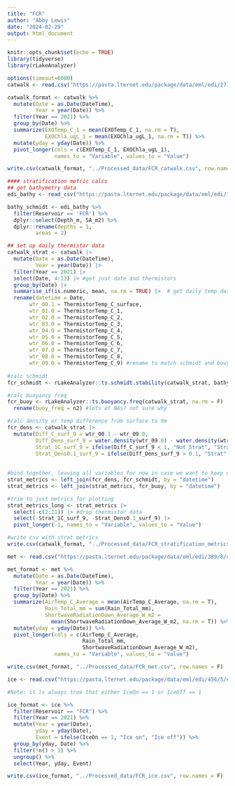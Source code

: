 ```yaml
---
title: "FCR"
author: "Abby Lewis"
date: "2024-02-29"
output: html_document
---
```


```r
knitr::opts_chunk$set(echo = TRUE)
library(tidyverse)
library(rLakeAnalyzer)
```

```r
options(timeout=6000)
catwalk <- read.csv("https://pasta.lternet.edu/package/data/eml/edi/271/8/fbb8c7a0230f4587f1c6e11417fe9dce")

catwalk_format <- catwalk %>%
  mutate(Date = as.Date(DateTime),
         Year = year(Date)) %>%
  filter(Year == 2021) %>%
  group_by(Date) %>%
  summarize(EXOTemp_C_1 = mean(EXOTemp_C_1, na.rm = T),
            EXOChla_ugL_1 = mean(EXOChla_ugL_1, na.rm = T)) %>%
  mutate(yday = yday(Date)) %>%
  pivot_longer(cols = c(EXOTemp_C_1, EXOChla_ugL_1), 
               names_to = "Variable", values_to = "Value")

write.csv(catwalk_format, "../Processed_data/FCR_catwalk.csv", row.names = F)

#### stratification metric calcs
## get bathymetry data
edi_bathy <- read_csv("https://pasta.lternet.edu/package/data/eml/edi/1254/1/f7fa2a06e1229ee75ea39eb586577184" )

bathy_schmidt <- edi_bathy %>% 
  filter(Reservoir == 'FCR') %>% 
  dplyr::select(Depth_m, SA_m2) %>% 
  dplyr::rename(depths = 1,
         areas = 2)

## set up daily thermistor data 
catwalk_strat <- catwalk |> 
  mutate(Date = as.Date(DateTime),
         Year = year(Date)) |> 
  filter(Year == 2021) |> 
  select(Date, 4:13) |> #get just date and thermistors
  group_by(Date) |> 
  summarise_if(is.numeric, mean, na.rm = TRUE) |>  # get daily temp data
  rename(datetime = Date,
       wtr_00.1 = ThermistorTemp_C_surface,
       wtr_01.0 = ThermistorTemp_C_1,
       wtr_02.0 = ThermistorTemp_C_2,
       wtr_03.0 = ThermistorTemp_C_3,
       wtr_04.0 = ThermistorTemp_C_4,
       wtr_05.0 = ThermistorTemp_C_5,
       wtr_06.0 = ThermistorTemp_C_6,
       wtr_07.0 = ThermistorTemp_C_7,
       wtr_08.0 = ThermistorTemp_C_8,
       wtr_09.0 = ThermistorTemp_C_9) #rename to match schmidt and bouyancy functions 
  
#calc schmidt
fcr_schmidt <- rLakeAnalyzer::ts.schmidt.stability(catwalk_strat, bathy_schmidt, na.rm = T)

#calc buoyancy freq
fcr_buoy <- rLakeAnalyzer::ts.buoyancy.freq(catwalk_strat, na.rm = F) |> 
  rename(buoy_freq = n2) #lots of NAs? not sure why 

#calc density or temp difference from surface to 9m
fcr_dens <- catwalk_strat |> 
  mutate(Diff_C_surf_9 = wtr_00.1 - wtr_09.0,
         Diff_Dens_surf_9 = water.density(wtr_09.0) - water.density(wtr_00.1),
         Strat_1C_surf_9 = ifelse(Diff_C_surf_9 < 1, "Not_Strat", "Strat"),
         Strat_Dens0.1_surf_9 = ifelse(Diff_Dens_surf_9 > 0.1, "Strat", "Not_Strat"))
  
  
#bind together, leaving all variables for now in case we want to keep or add 
strat_metrics <- left_join(fcr_dens, fcr_schmidt, by = "datetime")
strat_metrics <- left_join(strat_metrics, fcr_buoy, by = "datetime")

#trim to just metrics for plotting 
strat_metrics_long <- strat_metrics |> 
  select(-c(2:11)) |> #drop thermistor data 
  select(-Strat_1C_surf_9, -Strat_Dens0.1_surf_9) |> 
  pivot_longer(-1, names_to = "Variable", values_to = "Value")

#write csv with strat metrics
write.csv(catwalk_format, "../Processed_data/FCR_stratification_metrics.csv", row.names = F)

```

```r
met <- read.csv("https://pasta.lternet.edu/package/data/eml/edi/389/8/d4c74bbb3b86ea293e5c52136347fbb0")

met_format <- met %>%
  mutate(Date = as.Date(DateTime),
         Year = year(Date)) %>%
  filter(Year == 2021) %>%
  group_by(Date) %>%
  summarize(AirTemp_C_Average = mean(AirTemp_C_Average, na.rm = T),
            Rain_Total_mm = sum(Rain_Total_mm),
            ShortwaveRadiationDown_Average_W_m2 = 
              mean(ShortwaveRadiationDown_Average_W_m2, na.rm = T)) %>%
  mutate(yday = yday(Date)) %>%
  pivot_longer(cols = c(AirTemp_C_Average,
                        Rain_Total_mm,
                        ShortwaveRadiationDown_Average_W_m2), 
               names_to = "Variable", values_to = "Value")

write.csv(met_format, "../Processed_data/FCR_met.csv", row.names = F)
```

```r
ice <- read.csv("https://pasta.lternet.edu/package/data/eml/edi/456/5/ebfaad16975326a7b874a21beb50c151")

#Note: it is always true that either IceOn == 1 or IceOff == 1

ice_format <- ice %>%
  filter(Reservoir == "FCR") %>%
  filter(Year == 2021) %>%
  mutate(Year = year(Date), 
         yday = yday(Date),
         Event = ifelse(IceOn == 1, "Ice on", "Ice off")) %>%
  group_by(yday, Date) %>%
  filter(!n() > 1) %>%
  ungroup() %>%
  select(Year, yday, Event)

write.csv(ice_format, "../Processed_data/FCR_ice.csv", row.names = F)
```

